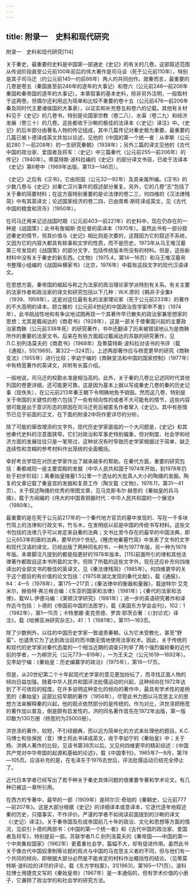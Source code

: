 ```yaml
---
---
---
```

title: 附录一　史料和现代研究
---




附录一　史料和现代研究[114]


关于秦史，最重要的史料是中国第一部通史《史记》的有关的几卷。这部叙述范围从传说阶段直至公元前100年前后的伟大著作是司马谈（死于公元前110年），特别是其子司马迁（约公元前145—约前86年）两人的共同创作。就秦而言，最重要的几卷是卷五（秦国直至前246年的逐年的大事记）和卷六（公元前246—前206年秦国和秦帝国的逐年的大事记）。本章叙事的基本史料，除非另外注明，一般取材于这两卷。但偶尔还利用远为简单和比较不重要的卷十五（公元前476—前206年秦及同时代主要诸侯国的大事表），以证实和补充卷五和卷六的记载。其他有关材料见于《史记》的几卷书，特别是论国家宗教（卷二八）、水渠（卷二九）和经济发展（卷三十）的几卷。这些都收于沙畹的极佳的法译本《〈史记〉译注》中。《史记》的后半部分由著名人物的传记组成，其中几篇传记对秦史极为重要。最重要的几篇已被卜德译成英文并加以论述，见他的《中国的第一个统一者：从李斯（公元前280？—前208年）的一生研究秦朝》（1938年）；另外三篇的译文见他的《古代中国的政治家、爱国者及将军：〈史记〉中三篇秦代（公元前255—前206年）的传记》（1940年）。蒂莫特斯·波科拉编的《史记》的部分译文书目，已收于法译本《史记》第6卷中（1969年出版，第113—146页）。

《史记》之后有《汉书》，它由班固（公元32—92年）及其亲属所编。《汉书》的少数几卷与《史记》对秦亡汉兴事件的叙述部分重复。另外，它的几卷“志”包括了关于秦的简要材料；在这方面特别重要的是论法律的卷二三，何四维的《汉法律残简》中有其英译文；论述国家经济的卷二四，已由南希·斯旺译成英文，见《古代中国的粮食和货币》（1950年）。

在司马迁用来记述战国时期（公元前403—前221年）的史料中，现在仍存在的一种是《战国策》；此书有詹姆斯·克伦普的英译本（1970年）。虽然此书有一部分叙述秦史的情节，但其价值与《史记》相比则是次要的，这既因为它的叙述不系统，又因为它的内容大都具有轶事和文学的性质，而不是历史。1973年从马王堆汉墓第三号发现的《战国策》的部分文字，包括传统版本所没有的材料。但是，这些新材料中没有关于秦史的新东西。《文物》（1975.4，第14—16页）和马王堆汉墓帛书整理小组编的《战国纵横家书》（北京，1976年）中载有这段文字的现代汉语译文。

在思想方面，秦帝国的崛起与称之为法家的政治理论家学派特别有关系。有关主要的法家作者和政治家的译文和研究包括以下几种：W.K.廖的《韩非子全集》（1939、1959年），这是对这位最有名的法家理论家（死于公元前233年）的著作的不大高明的译本。顾立雅的《公元前4世纪的中国政治哲学家申不害》（1974年），此书挑战性地和有争议地试图再现一个其著作早已散失的政治家兼思想家的思想；尤其是戴闻达的《商君书》（1928年），这是一部关于使秦国兴起的主要政治家商鞅（公元前338年死）的研究著作，书中还翻译了历来被错误地认为是商鞅所作的重要的法家文书。后来在有些方面超过戴闻达的苏联的研究著作，见　Л.C.别列洛莫夫的《商君书》（1968年）及蒂莫特斯·波科拉对该书的书评（载《通报》，55[1969]，第322—324页）。上述两部著作应与杨宽更早的研究《商鞅变法》（1955年）进行比较；李幼宁编的《商鞅变法和中国的国家控制》（1977年）中有杨宽著作的英译文，并附有长篇介绍。

一般地说，司马迁的校勘水准是相当高的。此外，关于秦的几卷比记述同时代其他列国的卷更详细，还可能更可靠。这是因为基本上据以写成秦史几卷的秦的历史记事（现佚失），在公元前213年秦王朝下令明确地免予销毁。然而这几卷，特别是关于帝国的关键性的卷六包括了一些有倾向性的或者不大可能有的情节，这些内容很可能是出于意识形态的原因在司马迁死后被匿名作者窜入《史记》。其中有些情节已见于前面的正文，在下面的附录2中将作更详尽的分析。

除了可能的窜改增添的文字外，现代历史学家面临的一个大问题是，《史记》和其他秦代史料的注意面狭窄。它们对政治和军事史特别偏重，但对制度、社会学和经济方面的发展往往只是一笔带过，这种状况有时导致历史学家根据过于简单、缺乏连续性和含糊的参考材料作出笼统的全面概括。

幸好考古学现在对历史学家作出了越来越多的帮助。在秦代方面，重要的研究包括：秦都咸阳一座主要宫殿的发掘（中华人民共和国于1974年开始，到1978年仍处于初步阶段）；离秦始皇陵墓1.5公里一个遗址的大批真人大小的陶俑的发掘。陶复的文章记载了秦皇宫的发掘和复原工作（陶文载《文物》，1976.11，第31—41页）。关于叙述陶俑的优秀的带图文章，见马克斯韦尔·赫恩的《秦始皇的兵马俑》，载于方闻编的《伟大的中国青铜器时代：中华人民共和国的一个展览》（1980年）。

最重要的是在死于公元前217年的一个秦代地方官员的墓中发现的、写在一千多块竹简上的法律和行政文书，竹与木，在发明纸以前是中国的传统书写材料。这些文书包括的法律几乎可以肯定来自秦的法典；文书比至今存在的最早的中国法典，即公元653年的唐的法典，要早约9个世纪。《睡虎地秦墓竹简》中发表了文书的文字和现代汉语的译文。已经出版了两种同名的书，一种为1977年版，另一种为1978年版。本章脚注凡提到的都是指更好的1978年版本。[115]前面所引的律和其他法律著作都取自这本书所载的文字。但除了所载的这些文字外，现在还应补充何四维译出的全部文书的极佳的英译文，见《秦法律残简》（1985年）。何四维更早的关于这个题目的有价值的论文包括：《1975年湖北发现的秦代文献》，载《通报》，64：4—5（1978年），第175—217页；《秦法律中的衡器和量器》，载迪特尔·艾克米尔，赫伯特·弗兰格合编：《东亚的国家和法律》（1981年）；《秦代的法家和法律》，载W.L.伊德马编：《莱顿汉学研究》（1981年）；进一步的英语研究著作和译作迄今包括：卜德的《帝国前中国的法医学》，载《美国东方学会会刊》，102：1（1982年），第1—15页；卡特里娜·麦克劳德、罗宾·耶茨合著：《〈封诊式〉译注》，载《哈佛亚洲研究杂志》，41：1（1981年），第111—163页。

除了少数例外，以往的中国历史学家一致谴责秦朝，认为它未受教化，甚至“野蛮”，也谴责它为了达到政治目的而冷酷无情地使用法家权术。因此，关于传统的和现代的史学家对秦代态度的一个相当近期的调查只列举了两个强烈偏袒秦的近代前的学者，一为柳宗元（公元773—819年），一为王夫之（公元1619—1692年）。见李幼宁编：《秦始皇：历史编纂学的政治》（1975年），第16—17页。

但是，从20世纪第二个十年起现代史学家的意见更加纷纭了，而寻找正面人物的倾向日益加强。随着中华人民共和国评法批儒运动的兴起，这种倾向在1972年达到了不可收拾的程度。在许多说明这种变化的倾向的著作中，最具有学术性的是杨宽的《秦始皇》这部比较早期的著作（1956年），尽管此书力图以马克思主义的思想方法来解释秦的兴起，他的观点依然部分的是传统的。作为对比，洪世涤把杨宽的著作加以普及，倒是颇有启发性的，洪的同名著作首先在1972年出版，第一版印数为130万册（杨宽的为25000册）。

洪世涤的著作，较短，不引经据典，而以远为简单化的方式来处理他的题目。K.C.马博士和张保民（音）博士将此书译成英文，收于李幼宁的《秦始皇》中；关于杨、洪俩人著作的比较，见该书第38页以后。又见何四维更早的精彩综述：《中国共产党对中华帝国的起源和基础的论述》，载《中国季刊》，1965年7—9月，第78—105页。应该补充的是，在毛泽东于1976去世后，评法批儒运动已经完全停止了。

近代日本学者已经写出了若干种关于秦史具体问题的很重要专著和学术论文。有几种已被这一章所引用。

在西方的专著中，最早的一部（1909年）是阿尔贝·奇珀的《秦朝史，公元前777—前207年》。这是大部分根据《史记》的详细译本或意译本，它逐代逐年地叙述秦的历史，只摆事实，不作评价。严谨的学者不如阅读前面提到的沙畹的译文《〈史记〉译注》。关于秦帝国及形成帝国前几十年的政治、文化和思想等方面的情况，见前引卜德的两部书：《中国的第一个统一者》和《古代中国的政治家、爱国者及将军》，特别是前一部。苏联学者Л.C.别列洛莫夫的《秦帝国——中国的第一个中央集权国家》（1962年）更着重社会学，篇幅不大，却有促进作用。虽然此书关于像古代中国奴隶制等论题的观点与中国的马克思主义者的不同，但与他们有一个共同的倾向，即根据大部分必然是不能肯定的材料作出概括性的结论。（见蒂莫特斯·波科拉的详尽的评论，载《东方学档案》，31[1963]，第165—171页）。波科拉博士用捷克文写的《秦始皇帝》（1967年）是一本通俗的，但有学术价值的小册子，它兼顾了政治学的和社会学的研究方法。